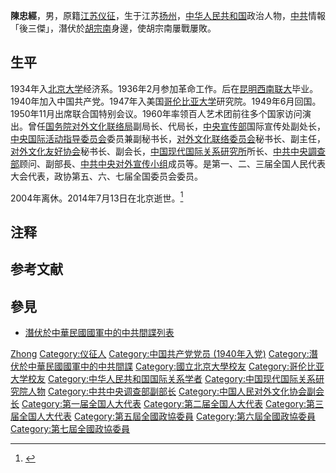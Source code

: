 '''陳忠經'''{{BD|1915年|12月|2014年|7月13日|catIdx=C}}，男，原籍[[江苏|江苏]][[仪征|仪征]]，生于江苏[[扬州市|扬州]]，[[中华人民共和国|中华人民共和国]]政治人物，[[中共|中共]]情報「後三傑」{{NoteTag|name="后三杰"|1=[[熊向晖|熊向晖]]在1991年1月连载于《[[人民日报|人民日报]]》（海外版）的回忆文章《地下十二年与周恩来》中介绍，1949年7月，[[罗青长|罗青长]]领他同[[周恩来|周恩来]]见面时，周恩来对熊向晖说：西安的情报工作做得很成功，你作了努力。罗青长说：还有陈忠经、[[申健|申健]]，一共3个人。周恩来说：在我们党的情报工作中，[[李克农|李克农]]、[[钱壮飞|钱壮飞]]、[[胡底|胡底]]可以说是“前三杰”，你们3人，可以说是“后三杰”，所以这样说，是因为都为保卫党中央做了贡献。[[毛泽东|毛主席]]曾设想，如果发勋章，也要发给你们。<ref>{{cite book|author=熊向晖|authorlink=熊向晖|title=我的情报与外交生涯|chapter=地下十二年与周恩来|edition=第2版|publisher=中共党史出版社|date=2006年3月|isbn=7-80199-416-7|url=http://lz.book.sohu.com/serialize-id-7537.html|accessdate=2014-07-22|deadurl=yes|archiveurl=https://web.archive.org/web/20140727130824/http://lz.book.sohu.com/serialize-id-7537.html|archivedate=2014-07-27}}</ref>{{rp|65-66}}<ref>{{cite news |title=原中央调查部副部长陈忠经病逝 享年99岁 |url=http://www.takefoto.cn/viewnews-111930.html |work=北晚新视觉 |publisher=北京晚报 |date=2014-07-22 |accessdate=2014-07-22 }}</ref>}}，潛伏於[[胡宗南|胡宗南]]身邊，使胡宗南屢戰屢敗。

== 生平 ==
1934年入[[北京大学|北京大学]]经济系。1936年2月参加革命工作。后在[[昆明|昆明]][[西南联大|西南联大]]毕业。1940年加入中国共产党。1947年入美国[[哥伦比亚大学|哥伦比亚大学]]研究院。1949年6月回国。1950年11月出席联合国特别会议。1960年率领百人艺术团前往多个国家访问演出。曾任[[中华人民共和国对外文化联络委员会|国务院对外文化联络局]]副局长、代局长，[[中共中央宣传部|中央宣传部]]国际宣传处副处长，[[中央国际活动指导委员会|中央国际活动指导委员会]]委员兼副秘书长，[[中华人民共和国对外文化联络委员会|对外文化联络委员会]]秘书长、副主任，[[中国人民对外友好协会|对外文化友好协会]]秘书长、副会长，[[中国现代国际关系研究所|中国现代国际关系研究所]]所长、[[中共中央調查部|中共中央調查部]]顾问、副部長、[[国务院新闻办公室|中共中央对外宣传小组]]成员等。是第一、二、三届全国人民代表大会代表，政协第五、六、七届全国委员会委员。

2004年离休。2014年7月13日在北京逝世。<ref>{{cite news |title=陈忠经同志逝世 |url=http://news.xinhuanet.com/2014-07/22/c_1111741980.htm |publisher=新华网 |date=2014-07-22 |accessdate=2014-07-22 }}</ref>

== 注释 ==
{{NoteFoot}}

== 参考文献 ==
{{reflist|2}}

== 參見 ==
* [[潛伏於中華民國國軍中的中共間諜列表|潛伏於中華民國國軍中的中共間諜列表]]

{{Navboxes
| title  = 陈忠经在[[中国人民对外友好协会|中国人民对外友好协会]]的职务
| list1  =
{{中国人民对外文化协会第一届全国理事会}}
{{中国人民对外文化协会第二届全国理事会}}
{{中国人民对外友好协会第三届全国理事会}}
}}

{{Authority control}}
{{DEFAULTSORT:Chen Zhong Jing}}
[[Category:陳姓|Zhong]]
[[Category:仪征人|Category:仪征人]]
[[Category:中国共产党党员_(1940年入党)|Category:中国共产党党员 (1940年入党)]]
[[Category:潛伏於中華民國國軍中的中共間諜|Category:潛伏於中華民國國軍中的中共間諜]]
[[Category:國立北京大學校友|Category:國立北京大學校友]]
[[Category:哥伦比亚大学校友|Category:哥伦比亚大学校友]]
[[Category:中华人民共和国国际关系学者|Category:中华人民共和国国际关系学者]]
[[Category:中国现代国际关系研究院人物|Category:中国现代国际关系研究院人物]]
[[Category:中共中央调查部副部长|Category:中共中央调查部副部长]]
[[Category:中国人民对外文化协会副会长|Category:中国人民对外文化协会副会长]]
[[Category:第一届全国人大代表|Category:第一届全国人大代表]]
[[Category:第二届全国人大代表|Category:第二届全国人大代表]]
[[Category:第三届全国人大代表|Category:第三届全国人大代表]]
[[Category:第五屆全國政協委員|Category:第五屆全國政協委員]]
[[Category:第六屆全國政協委員|Category:第六屆全國政協委員]]
[[Category:第七屆全國政協委員|Category:第七屆全國政協委員]]
